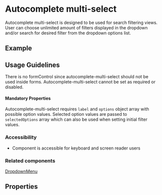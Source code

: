 
<Meta title="Components/Autocomplete multi-select" />

# Autocomplete multi-select

Autocomplete multi-select is designed to be used for search filtering views. User can choose unlimited amount of filters displayed in the dropdown and/or search for desired filter from the dropdown options list.

## Example

<Canvas of={AutocompleteMultiSelectStories.AutocompleteMultiSelect}></Canvas>

## Usage Guidelines

There is no formControl since autocomplete-multi-select should not be used inside forms. Autocomplete-multi-select cannot be set as required or disabled.

#### Mandatory Properties

Autocomplete-multi-select requires `label` and `options` object array with possible option values. Selected option values are passed to `selectedOptions` array which can also be used when setting initial filter values.

### Accessibility

- Component is accessible for keyboard and screen reader users


### Related components

[DropdownMenu](/docs/components-dropdown-menu--documentation)

## Properties

<ArgTypes of={AutocompleteMultiSelectComponent} />
